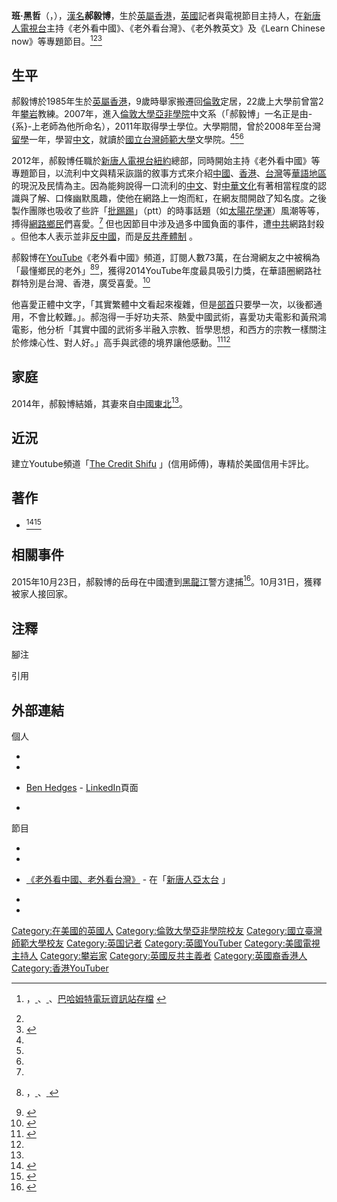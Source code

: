 {{藝人
|姓名 = 郝毅博
|類型 = 節目主持
|圖片 = 郝毅博.jpg
|圖片尺寸 = 
|圖片簡介 = 
|出生名 = 班·黑哲
|出生日期 = {{birth_date_and_age|1985|10|7}}
|出生地點 = {{BHKG}}
|教育程度 = [[倫敦大學亞非學院|倫敦大學亞非學院]]中文系
|語言= 英語、現代標準漢語、粵語
|職業 = 記者、主持人
|國籍 = {{UK}}
|配偶 = {{marriage|已婚|2014年4月30日}}<!--來自中國，依維基非新聞人物保密原則不揭露姓名 -->
|兒女 =
|父母 =
}}
'''班·黑哲'''（{{lang-en|Ben Hedges}}，{{bd|1985年|10月7日|}}），[[漢名|漢名]]'''郝毅博'''，生於[[英屬香港|英屬香港]]，[[英國|英國]]記者與電視節目主持人，在[[新唐人電視台|新唐人電視台]]主持《老外看中國》、《老外看台灣》、《老外教英文》及《Learn Chinese now》等專題節目。<ref name="epochtimes-20131026-n3995538">{{cite news| title = 英國佬郝毅博看中國 犀利爆笑 | date = 2013年10月26日 |author = 張書馨 | coauthors= | work =  |publisher = [[大紀元時報|大紀元時報]] | location = [[臺北|臺北]] | language =zh}}，[http://www.epochtimes.com/b5/13/10/26/n3995538.htm {{Wayback|url=http://www.epochtimes.com/b5/13/10/26/n3995538.htm |date=20140714131924 }} {{Wayback|url=http://www.epochtimes.com/b5/13/10/26/n3995538.htm |date=20140714131924 }} {{zh-hant}}]、[http://www.epochtimes.com/gb/13/10/26/n3995538.htm {{Wayback|url=http://www.epochtimes.com/gb/13/10/26/n3995538.htm |date=20140714194924 }} {{Wayback|url=http://www.epochtimes.com/gb/13/10/26/n3995538.htm |date=20140714194924 }} {{zh-hans}}]、[[巴哈姆特電玩資訊站|巴哈姆特電玩資訊站]][http://home.gamer.com.tw/creationDetail.php?sn=2221585 存檔] {{Wayback|url=http://home.gamer.com.tw/creationDetail.php?sn=2221585 |date=20140714132353 }}</ref><ref name=CW2015/><ref name="ent-appledaily-20140208-35627265">{{cite news | url = http://ent.appledaily.com.tw/enews/article/entertainment/20140208/35627265/ | title = 老外郝毅博 評《繼承者們》竄紅 愛台灣搶當中國女婿 | author = 林奕雯 | location = 台北 | date = 2014年2月8日 | publisher = [[台灣蘋果日報|台灣蘋果日報]] | accessdate = 2014年6月30日 | archive-date = 2014年3月26日 | archive-url = https://web.archive.org/web/20140326034327/http://ent.appledaily.com.tw/enews/article/entertainment/20140208/35627265 | dead-url = no }}</ref>

==生平==
郝毅博於1985年生於[[英屬香港|英屬香港]]，9歲時舉家搬遷回[[倫敦|倫敦]]定居，22歲上大學前曾當2年[[攀岩|攀岩]]教練。2007年，進入[[倫敦大學亞非學院|倫敦大學亞非學院]]中文系（「郝毅博」一名正是由-{系}-上老師為他所命名），2011年取得學士學位。大學期間，曾於2008年至台灣[[留學|留學]]一年{{efn|name= 20080520後100日 | 1= 夏天，在[[新唐人亞太電視台|新唐人亞太電視台]]實習，適逢馬英九就任總統滿100日，因此也見證了當時的台灣時局。}}，學習[[中文|中文]]，就讀於[[國立台灣師範大學|國立台灣師範大學]]文學院。<ref name="epochtimes-20131026-n3995538"/><ref name="ent-appledaily-20140208-35627265"/><ref name="epochtimes-20140618-n4180899"/>

2012年，郝毅博任職於[[新唐人電視台|新唐人電視台]][[紐約|紐約]]總部，同時開始主持《老外看中國》等專題節目，以流利中文與精采詼諧的敘事方式來介紹[[中國|中國]]、[[香港|香港]]、[[台灣|台灣]]等[[華語地區|華語地區]]的現況及民情為主。因為能夠說得一口流利的[[中文|中文]]、對[[中華文化|中華文化]]有著相當程度的認識與了解、口條幽默風趣，使他在網路上一炮而紅，在網友間開啟了知名度。之後製作團隊也吸收了些許「[[批踢踢|批踢踢]]」（ptt）的時事話題（如[[太陽花學運|太陽花學運]]）風潮等等，搏得[[網路鄉民|網路鄉民]]們喜愛。<ref name="epochtimes-20140618-n4180899"/> 但也因節目中涉及過多中國負面的事件，遭[[中共|中共]]網路封殺 。但他本人表示並非[[反中|反中國]]，而是[[反中共|反共產體制]] 。

郝毅博在[[Youtube|YouTube]]《老外看中國》頻道，訂閱人數73萬，在台灣網友之中被稱為「最懂鄉民的老外」<ref name="epochtimes-20140618-n4180899">{{cite news | title = 觀點獨特的新唐人《老外看中國》爆紅 | url = http://www.epochtimes.com/b5/14/6/18/n4180899.htm | date = 2014年6月18日 | author = 章觀海 | coauthors = 楊飛（責任編輯） | work =  | publisher = [[大紀元時報|大紀元時報]] | language = zh | accessdate = 2014年6月30日 | archive-date = 2014年7月14日 | archive-url = https://web.archive.org/web/20140714172614/http://www.epochtimes.com/b5/14/6/18/n4180899.htm | dead-url = no }}，[http://www.epochtimes.com/b5/14/6/18/n4180899.htm {{Wayback|url=http://www.epochtimes.com/b5/14/6/18/n4180899.htm |date=20140714172614 }} {{Wayback|url=http://www.epochtimes.com/b5/14/6/18/n4180899.htm |date=20140714172614 }} {{zh-hant}}]、[http://www.epochtimes.com/gb/14/6/18/n4180899.htm {{Wayback|url=http://www.epochtimes.com/gb/14/6/18/n4180899.htm |date=20140714175651 }} {{Wayback|url=http://www.epochtimes.com/gb/14/6/18/n4180899.htm |date=20140714175651 }} {{zh-hans}}]</ref><ref>{{cite news|title=妞專訪：他隨時都在看批踢踢！白皮黃骨的老外鄉民－郝毅博Ben Hedges|url=http://www.niusnews.com/=P0g3llg6|publisher=妞新聞|date=2014-09-11|accessdate=2015-05-03|archive-date=2015-04-26|archive-url=https://web.archive.org/web/20150426074656/http://www.niusnews.com/=P0g3llg6|dead-url=no}}</ref>，獲得2014YouTube年度最具吸引力獎，在華語圈網路社群特別是台灣、香港，廣受喜愛。<ref name=CW2015>{{cite news|author1=吳老拍|title=以幽默改變人心──《老外看中國》郝毅博專訪|url=http://opinion.cw.com.tw/blog/profile/304/article/2420|publisher=獨立評論-[[天下雜誌|天下雜誌]]（臺灣）|date=2015-02-19|accessdate=2015-05-03|archive-date=2015-06-28|archive-url=https://web.archive.org/web/20150628031958/http://opinion.cw.com.tw/blog/profile/304/article/2420|dead-url=no}}</ref>

他喜愛正體中文字，「其實繁體中文看起來複雜，但是[[部首|部首]]只要學一次，以後都通用，不會比較難。」。郝泡得一手好功夫茶、熱愛中國武術，喜愛功夫電影和黃飛鴻電影，他分析「其實中國的武術多半融入宗教、哲學思想，和西方的宗教一樣關注於修煉心性、對人好。」高手與武德的境界讓他感動。<ref>{{cite news|author1=李怡芸／專訪|title=郝毅博網路爆紅 堅留台學繁體字|url=http://www.chinatimes.com/newspapers/20140904001012-260306|publisher=中國時報|date=2014-09-04|accessdate=2015-05-03|archive-date=2015-10-27|archive-url=https://web.archive.org/web/20151027125619/http://www.chinatimes.com/newspapers/20140904001012-260306|dead-url=no}}</ref><ref name=CW2015/>

==家庭==
2014年，郝毅博結婚，其妻來自[[中國東北|中國東北]]<ref name="ent-appledaily-20140208-35627265" />。

==近況==
建立Youtube頻道「[https://www.youtube.com/channel/UCEVXhsR6e3D522BHQj9MlLg The Credit Shifu] {{Wayback|url=https://www.youtube.com/channel/UCEVXhsR6e3D522BHQj9MlLg |date=20190506020842 }} 」(信用師傅)，專精於美國信用卡評比。

== 著作 ==
*{{cite book| title =《哈囉！我是郝毅博》| author= 郝毅博 |language = zh | publisher = 高寶書版 | date = 2014-08-27 | year =2014 | ISBN = 978-986-361-048-9 }}<ref name="kingstone-author-Ben">{{cite web|url=https://www.kingstone.com.tw/book/|title=金石堂|website=金石堂|accessdate=2020-08-07|archive-date=2020-08-06|archive-url=https://web.archive.org/web/20200806071628/https://www.kingstone.com.tw/book|dead-url=no}}</ref><ref name="twbooks-author-Ben">{{cite web|url=http://www.books.com.tw/products/0010646821|title=哈囉！我是郝毅博|website=博客來|accessdate=2014-11-03|archive-date=2014-11-03|archive-url=https://web.archive.org/web/20141103075853/http://www.books.com.tw/products/0010646821|dead-url=no}}</ref>
==相關事件==
2015年10月23日，郝毅博的岳母在中國遭到[[黑龍江|黑龍江]]警方逮捕<ref>{{cite news |title=郝毅博岳母在黑龍江被抓 網友關注聲援 |url=http://www.ntdtv.com.tw/b5/20151023/video/158847.html |publisher=新唐人 |date=2015-02-19 |accessdate=2015-10-24 |archive-date=2015-10-25 |archive-url=https://web.archive.org/web/20151025191618/http://www.ntdtv.com.tw/b5/20151023/video/158847.html |dead-url=no }}</ref>。10月31日，獲釋被家人接回家。

== 注釋 ==
;腳注
{{notelist|iger=}}
;引用
{{reflist|2}}

==外部連結==
;個人
*{{zh icon}}{{facebook|benhedgesntd|Ben Hedges （郝毅博）}}
*{{twitter|benhedgesntd}}
*{{en icon}}[http://www.linkedin.com/pub/ben-hedges/2a/856/6b0 Ben Hedges] - [[LinkedIn|LinkedIn]]頁面
*{{en icon}}{{Imdb name|3649211}}

;節目 <!-- 當事者親自負責 -->
*{{zh icon}}{{YouTube|user=Laowaikanzhongguo|《老外看中國 A Foreigner's View of China》}}
*{{zh icon}}{{facebook|laowaintd|《老外看中國 A Foreigner's View of China》}}
*{{zh icon}}[http://www.ntdtv.com.tw/program/%E8%80%81%E5%A4%96%E7%9C%8B%E4%B8%AD%E5%9C%8B 《老外看中國、老外看台灣》] {{Wayback|url=http://www.ntdtv.com.tw/program/%E8%80%81%E5%A4%96%E7%9C%8B%E4%B8%AD%E5%9C%8B |date=20160121031044 }} - 在「[http://www.ntdtv.com.tw 新唐人亞太台] {{Wayback|url=http://www.ntdtv.com.tw/ |date=20151021021313 }}」
*{{en icon}}{{Youtube|user=learnchinesenow|《Learn Chinese now》}}
*{{en icon}}{{facebook|LearnChineseNow|《Learn Chinese now》}}
{{DEFAULTSORT:Hedges, Ben}}
{{Portal bar|中國|台灣|香港|英國|人物}}

[[Category:在美國的英國人|Category:在美國的英國人]]
[[Category:倫敦大學亞非學院校友|Category:倫敦大學亞非學院校友]]
[[Category:國立臺灣師範大學校友|Category:國立臺灣師範大學校友]]
[[Category:英国记者|Category:英国记者]]
[[Category:英國YouTuber|Category:英國YouTuber]]
[[Category:美國電視主持人|Category:美國電視主持人]]
[[Category:攀岩家|Category:攀岩家]]
[[Category:英國反共主義者|Category:英國反共主義者]]
[[Category:英國裔香港人|Category:英國裔香港人]]
[[Category:香港YouTuber|Category:香港YouTuber]]